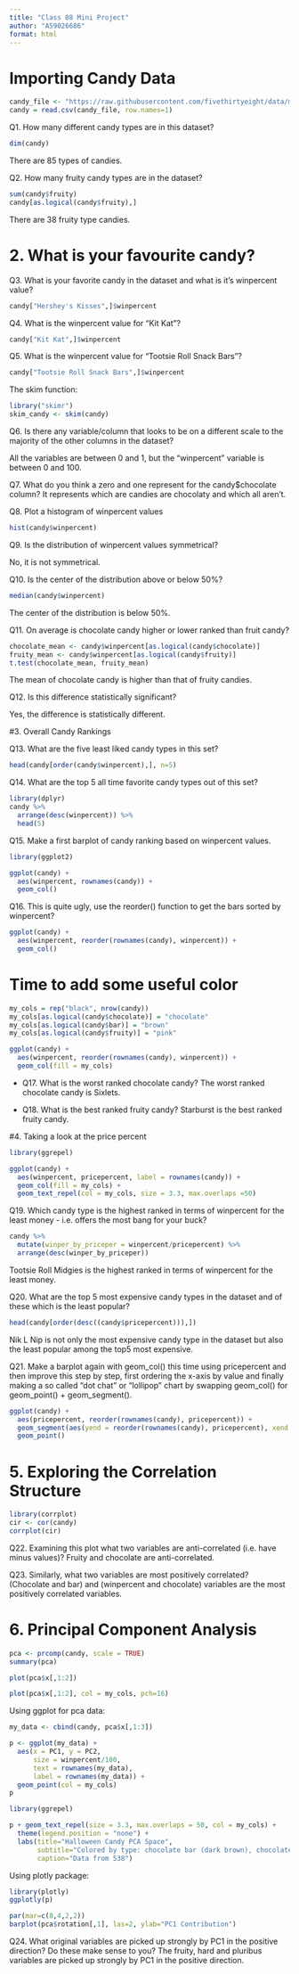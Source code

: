 ```yaml
---
title: "Class 08 Mini Project"
author: "A59026686"
format: html
---
```

# Importing Candy Data
```r
candy_file <- "https://raw.githubusercontent.com/fivethirtyeight/data/master/candy-power-ranking/candy-data.csv"
candy = read.csv(candy_file, row.names=1)
```

Q1. How many different candy types are in this dataset?
```r
dim(candy)
```
There are 85 types of candies.

Q2. How many fruity candy types are in the dataset?
```r
sum(candy$fruity)
candy[as.logical(candy$fruity),]
```
There are 38 fruity type candies.

# 2. What is your favourite candy?
Q3. What is your favorite candy in the dataset and what is it’s winpercent value?
```r
candy["Hershey's Kisses",]$winpercent
```
Q4. What is the winpercent value for “Kit Kat”?
```r
candy["Kit Kat",]$winpercent
```
Q5. What is the winpercent value for “Tootsie Roll Snack Bars”?
```r
candy["Tootsie Roll Snack Bars",]$winpercent
```
The skim function:
```r
library("skimr")
skim_candy <- skim(candy)
```
Q6. Is there any variable/column that looks to be on a different scale to the majority of the other columns in the dataset?

All the variables are between 0 and 1, but the "winpercent" variable is between 0 and 100.

Q7. What do you think a zero and one represent for the candy$chocolate column?
It represents which are candies are chocolaty and which all aren't.

Q8. Plot a histogram of winpercent values
```r
hist(candy$winpercent)
```
Q9. Is the distribution of winpercent values symmetrical?

No, it is not symmetrical. 

Q10. Is the center of the distribution above or below 50%?
```r
median(candy$winpercent)
```
The center of the distribution is below 50%.

Q11. On average is chocolate candy higher or lower ranked than fruit candy?
```r
chocolate_mean <- candy$winpercent[as.logical(candy$chocolate)]
fruity_mean <- candy$winpercent[as.logical(candy$fruity)]
t.test(chocolate_mean, fruity_mean)
```
The mean of chocolate candy is higher than that of fruity candies.

Q12. Is this difference statistically significant?

Yes, the difference is statistically different.

#3. Overall Candy Rankings

Q13. What are the five least liked candy types in this set?
```r
head(candy[order(candy$winpercent),], n=5)
```
Q14. What are the top 5 all time favorite candy types out of this set?
```r
library(dplyr)
candy %>%
  arrange(desc(winpercent)) %>%
  head(5)
```
Q15. Make a first barplot of candy ranking based on winpercent values.
```r
library(ggplot2)

ggplot(candy) +
  aes(winpercent, rownames(candy)) +
  geom_col()
```
Q16. This is quite ugly, use the reorder() function to get the bars sorted by winpercent?

```r
ggplot(candy) +
  aes(winpercent, reorder(rownames(candy), winpercent)) +
  geom_col()
```
# Time to add some useful color
```r
my_cols = rep("black", nrow(candy))
my_cols[as.logical(candy$chocolate)] = "chocolate"
my_cols[as.logical(candy$bar)] = "brown"
my_cols[as.logical(candy$fruity)] = "pink"

ggplot(candy) +
  aes(winpercent, reorder(rownames(candy), winpercent)) +
  geom_col(fill = my_cols)
```
- Q17. What is the worst ranked chocolate candy?
The worst ranked chocolate candy is Sixlets.

- Q18. What is the best ranked fruity candy?
Starburst is the best ranked fruity candy.


#4. Taking a look at the price percent
```r
library(ggrepel)

ggplot(candy) +
  aes(winpercent, pricepercent, label = rownames(candy)) +
  geom_col(fill = my_cols) +
  geom_text_repel(col = my_cols, size = 3.3, max.overlaps =50)
```
Q19. Which candy type is the highest ranked in terms of winpercent for the least money - i.e. offers the most bang for your buck?
```r
candy %>%
  mutate(winper_by_priceper = winpercent/pricepercent) %>%
  arrange(desc(winper_by_priceper))
```
Tootsie Roll Midgies	is the highest ranked in terms of winpercent for the least money.

Q20. What are the top 5 most expensive candy types in the dataset and of these which is the least popular?
```r
head(candy[order(desc((candy$pricepercent))),])
```
Nik L Nip is not only the most expensive candy type in the dataset but also the least popular among the top5 most expensive.


Q21. Make a barplot again with geom_col() this time using pricepercent and then improve this step by step, first ordering the x-axis by value and finally making a so called “dot chat” or “lollipop” chart by swapping geom_col() for geom_point() + geom_segment().

```r
ggplot(candy) +
  aes(pricepercent, reorder(rownames(candy), pricepercent)) +
  geom_segment(aes(yend = reorder(rownames(candy), pricepercent), xend = 0, col = "gray40")) +
  geom_point()
```
# 5. Exploring the Correlation Structure

```r
library(corrplot)
cir <- cor(candy)
corrplot(cir)
```
Q22. Examining this plot what two variables are anti-correlated (i.e. have minus values)?
Fruity and chocolate are anti-correlated.

Q23. Similarly, what two variables are most positively correlated?
(Chocolate and bar) and (winpercent and chocolate) variables are the most positively correlated variables.


# 6. Principal Component Analysis

```r
pca <- prcomp(candy, scale = TRUE)
summary(pca)
```

```r
plot(pca$x[,1:2])
```
```r
plot(pca$x[,1:2], col = my_cols, pch=16)
```
Using ggplot for pca data:
```r
my_data <- cbind(candy, pca$x[,1:3])

p <- ggplot(my_data) +
  aes(x = PC1, y = PC2, 
      size = winpercent/100,
      text = rownames(my_data),
      label = rownames(my_data)) +
  geom_point(col = my_cols)
p
```
```r
library(ggrepel) 

p + geom_text_repel(size = 3.3, max.overlaps = 50, col = my_cols) +
  theme(legend.position = "none") +
  labs(title="Halloween Candy PCA Space",
       subtitle="Colored by type: chocolate bar (dark brown), chocolate other (light brown), fruity (red), other (black)",
       caption="Data from 538")
```
Using plotly package:
```r
library(plotly)
ggplotly(p)
```

```r
par(mar=c(8,4,2,2))
barplot(pca$rotation[,1], las=2, ylab="PC1 Contribution")
```
Q24. What original variables are picked up strongly by PC1 in the positive direction? Do these make sense to you?
The fruity, hard and pluribus variables are picked up strongly by PC1 in the positive direction.
